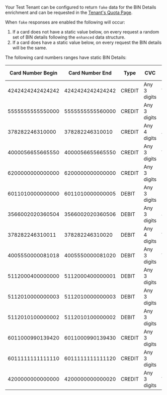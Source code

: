 Your Test Tenant can be configured to return `fake` data for the BIN Details enrichment and can be requested in the [Tenant's Quota Page](https://portal.basistheory.com/settings?tab=quotas).

When `fake` responses are enabled the following will occur:

1. If a card does not have a static value below, on every request a random set of BIN details following the `enhanced` data structure.
2. If a card does have a static value below, on every request the BIN details will be the same.

The following card numbers ranges have static BIN Details:

| Card Number Begin | Card Number End  | Type   | CVC          | Card Brand  | Test Card Example | Additional Info |
|-------------------|------------------|--------|--------------|-------------|-------------------|-----------------|
| 4242424242424242  | 4242424242424242 | CREDIT | Any 3 digits | VISA        | 4242424242424242  |                 |
| 5555555555550000  | 5555555555560000 | CREDIT | Any 3 digits | MASTERCARD  | 5555555555554444  |                 |
| 378282246310000   | 378282246310010  | CREDIT | Any 4 digits | AMEX        | 378282246310005   |                 |
| 4000056655665550  | 4000056655665550 | CREDIT | Any 3 digits | VISA        | 4000056655665556  |                 |
| 6200000000000000  | 6200000000000000 | CREDIT | Any 3 digits | UNIONPAY    | 6200000000000005  |                 |
| 6011010000000000  | 6011010000000005 | DEBIT  | Any 3 digits | DISCOVER    | 6011010000000003  |                 |
| 3566002020360504  | 3566002020360506 | DEBIT  | Any 3 digits | JCB         | 3566002020360505  |                 |
| 378282246310011   | 378282246310020  | DEBIT  | Any 4 digits | VISA        | 378282246310011   |                 |
| 4005550000081018  | 4005550000081020 | DEBIT  | Any 3 digits | VISA        | 4005550000081019  |                 |
| 5112000400000000  | 5112000400000001 | DEBIT  | Any 3 digits | MASTERCARD  | 5112000400000000  |                 |
| 5112010000000003  | 5112010000000003 | DEBIT  | Any 3 digits | MASTERCARD  | 5112010000000003  |                 |
| 5112010100000002  | 5112010100000002 | DEBIT  | Any 3 digits | MASTERCARD  | 5112010100000002  |                 |
| 6011000990139420  | 6011000990139430 | CREDIT | Any 3 digits | DISCOVER    | 6011000990139424  |                 |
| 6011111111111110  | 6011111111111120 | CREDIT | Any 3 digits | DISCOVER    | 6011111111111110  |                 |
| 4200000000000000  | 4200000000000020 | CREDIT | Any 3 digits | VISA        | 4200000000000001  | 3DS Test Cards  |
